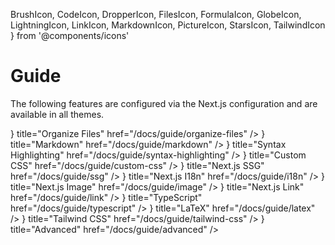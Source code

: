   BrushIcon,
  CodeIcon,
  DropperIcon,
  FilesIcon,
  FormulaIcon,
  GlobeIcon,
  LightningIcon,
  LinkIcon,
  MarkdownIcon,
  PictureIcon,
  StarsIcon,
  TailwindIcon
} from '@components/icons'

<Axes> </Axes>

# Guide

The following features are configured via the Next.js configuration and are
available in all themes.


<Cards>
  <Card
    icon={<FilesIcon />}
    title="Organize Files"
    href="/docs/guide/organize-files"
  />
  <Card icon={<MarkdownIcon />} title="Markdown" href="/docs/guide/markdown" />
  <Card
    icon={<StarsIcon />}
    title="Syntax Highlighting"
    href="/docs/guide/syntax-highlighting"
  />
  <Card icon={<BrushIcon />} title="Custom CSS" href="/docs/guide/custom-css" />
  <Card icon={<LightningIcon />} title="Next.js SSG" href="/docs/guide/ssg" />
  <Card icon={<GlobeIcon />} title="Next.js I18n" href="/docs/guide/i18n" />
  <Card icon={<PictureIcon />} title="Next.js Image" href="/docs/guide/image" />
  <Card icon={<LinkIcon />} title="Next.js Link" href="/docs/guide/link" />
  <Card icon={<CodeIcon />} title="TypeScript" href="/docs/guide/typescript" />
  <Card icon={<FormulaIcon />} title="LaTeX" href="/docs/guide/latex" />
  <Card
    icon={<TailwindIcon className="h-6 w-6" />}
    title="Tailwind CSS"
    href="/docs/guide/tailwind-css"
  />
  <Card icon={<DropperIcon />} title="Advanced" href="/docs/guide/advanced" />
</Cards>
